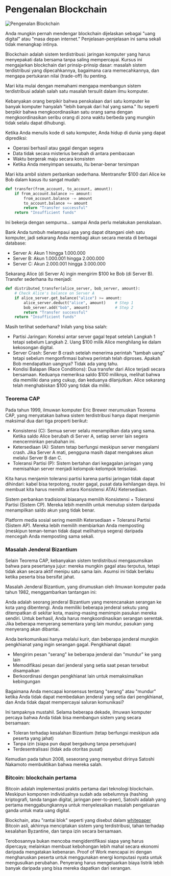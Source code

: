 
# Pengenalan Blockchain

![Pengenalan Blockchain](/graphics/course-banners/introduction-to-blockchain-and-solana.png)

Anda mungkin pernah mendengar blockchain dijelaskan sebagai "uang digital" atau "masa depan internet." Penjelasan-penjelasan ini sama sekali tidak menangkap intinya.

Blockchain adalah sistem terdistribusi: jaringan komputer yang harus menyepakati data bersama tanpa saling mempercayai. Kursus ini mengajarkan blockchain dari prinsip-prinsip dasar: masalah sistem terdistribusi yang dipecahkannya, bagaimana cara memecahkannya, dan mengapa pertukaran nilai (trade-off) itu penting.

Mari kita mulai dengan memahami mengapa membangun sistem terdistribusi adalah salah satu masalah tersulit dalam ilmu komputer.

<ArticleSection name="Sistem Terdistribusi" id="distributed-systems" level="h2" />

Kebanyakan orang berpikir bahwa penskalaan dari satu komputer ke banyak komputer hanyalah "lebih banyak dari hal yang sama." Itu seperti berpikir bahwa mengkoordinasikan satu orang sama dengan mengkoordinasikan seribu orang di zona waktu berbeda yang mungkin tidak selalu dapat dihubungi.

Ketika Anda menulis kode di satu komputer, Anda hidup di dunia yang dapat diprediksi:
- Operasi berhasil atau gagal dengan segera
- Data tidak secara misterius berubah di antara pembacaan
- Waktu bergerak maju secara konsisten
- Ketika Anda menyimpan sesuatu, itu benar-benar tersimpan

Mari kita ambil sistem perbankan sederhana. Mentransfer $100 dari Alice ke Bob dalam kasus itu sangat mudah:

```python
def transfer(from_account, to_account, amount):
    if from_account.balance >= amount:
        from_account.balance -= amount
        to_account.balance += amount
        return "Transfer successful"
    return "Insufficient funds"
```

Ini bekerja dengan sempurna... sampai Anda perlu melakukan penskalaan.

Bank Anda tumbuh melampaui apa yang dapat ditangani oleh satu komputer, jadi sekarang Anda membagi akun secara merata di berbagai database:
- Server A: Akun 1 hingga 1.000.000
- Server B: Akun 1.000.001 hingga 2.000.000
- Server C: Akun 2.000.001 hingga 3.000.000

Sekarang Alice (di Server A) ingin mengirim $100 ke Bob (di Server B). Transfer sederhana itu menjadi:

```python
def distributed_transfer(alice_server, bob_server, amount):
    # Check Alice's balance on Server A
    if alice_server.get_balance("alice") >= amount:
        alice_server.deduct("alice", amount)    # Step 1
        bob_server.add("bob", amount)           # Step 2
        return "Transfer successful"
    return "Insufficient funds"
```

Masih terlihat sederhana? Inilah yang bisa salah:
- Partisi Jaringan: Koneksi antar server gagal tepat setelah Langkah 1 tetapi sebelum Langkah 2. Uang $100 milik Alice menghilang ke dalam kekosongan digital.
- Server Crash: Server B crash setelah menerima perintah "tambah uang" tetapi sebelum mengonfirmasi bahwa perintah telah diproses. Apakah Bob mendapatkan uangnya? Tidak ada yang tahu.
- Kondisi Balapan (Race Conditions): Dua transfer dari Alice terjadi secara bersamaan. Keduanya memeriksa saldo $100 miliknya, melihat bahwa dia memiliki dana yang cukup, dan keduanya dilanjutkan. Alice sekarang telah menghabiskan $100 yang tidak dia miliki.

### Teorema CAP

Pada tahun 1999, ilmuwan komputer Eric Brewer merumuskan Teorema CAP, yang menyatakan bahwa sistem terdistribusi hanya dapat menjamin maksimal dua dari tiga properti berikut:
- Konsistensi (C): Semua server selalu menampilkan data yang sama. Ketika saldo Alice berubah di Server A, setiap server lain segera mencerminkan perubahan ini.
- Ketersediaan (A): Sistem tetap berfungsi meskipun server mengalami crash. Jika Server A mati, pengguna masih dapat mengakses akun melalui Server B dan C.
- Toleransi Partisi (P): Sistem bertahan dari kegagalan jaringan yang memisahkan server menjadi kelompok-kelompok terisolasi.

Kita harus menjamin toleransi partisi karena partisi jaringan tidak dapat dihindari: kabel bisa terpotong, router gagal, pusat data kehilangan daya. Ini membuat kita harus memilih antara Konsistensi ATAU Ketersediaan.

Sistem perbankan tradisional biasanya memilih Konsistensi + Toleransi Partisi (Sistem CP). Mereka lebih memilih untuk menutup sistem daripada menampilkan saldo akun yang tidak benar.

Platform media sosial sering memilih Ketersediaan + Toleransi Partisi (Sistem AP). Mereka lebih memilih membiarkan Anda memposting (meskipun teman-teman tidak dapat melihatnya segera) daripada mencegah Anda memposting sama sekali.

### Masalah Jenderal Bizantium

Selain Teorema CAP, kebanyakan sistem terdistribusi mengasumsikan bahwa para pesertanya jujur: mereka mungkin gagal atau terputus, tetapi tidak akan secara aktif menipu satu sama lain. Asumsi ini tidak berlaku ketika peserta bisa bersifat jahat.

Masalah Jenderal Bizantium, yang dirumuskan oleh ilmuwan komputer pada tahun 1982, menggambarkan tantangan ini:

Anda adalah seorang jenderal Bizantium yang merencanakan serangan ke kota yang dibentengi. Anda memiliki beberapa jenderal sekutu yang ditempatkan di sekitar kota, masing-masing memimpin pasukan mereka sendiri. Untuk berhasil, Anda harus mengkoordinasikan serangan serentak. Jika beberapa menyerang sementara yang lain mundur, pasukan yang menyerang akan dibantai.

Anda berkomunikasi hanya melalui kurir, dan beberapa jenderal mungkin pengkhianat yang ingin serangan gagal. Pengkhianat dapat:
- Mengirim pesan "serang" ke beberapa jenderal dan "mundur" ke yang lain
- Memodifikasi pesan dari jenderal yang setia saat pesan tersebut disampaikan
- Berkoordinasi dengan pengkhianat lain untuk memaksimalkan kebingungan

Bagaimana Anda mencapai konsensus tentang "serang" atau "mundur" ketika Anda tidak dapat membedakan jenderal yang setia dari pengkhianat, dan Anda tidak dapat mempercayai saluran komunikasi?

Ini tampaknya mustahil. Selama beberapa dekade, ilmuwan komputer percaya bahwa Anda tidak bisa membangun sistem yang secara bersamaan:
- Toleran terhadap kesalahan Bizantium (tetap berfungsi meskipun ada peserta yang jahat)
- Tanpa izin (siapa pun dapat bergabung tanpa persetujuan)
- Terdesentralisasi (tidak ada otoritas pusat)

Kemudian pada tahun 2008, seseorang yang menyebut dirinya Satoshi Nakamoto membuktikan bahwa mereka salah.

### Bitcoin: blockchain pertama

Bitcoin adalah implementasi praktis pertama dari teknologi blockchain. Meskipun komponen individualnya sudah ada sebelumnya (hashing kriptografi, tanda tangan digital, jaringan peer-to-peer), Satoshi adalah yang pertama menggabungkannya untuk menyelesaikan masalah pengeluaran ganda untuk mata uang digital.

Blockchain, atau "rantai blok" seperti yang disebut dalam [whitepaper](https://bitcoin.org/bitcoin.pdf) Bitcoin asli, akhirnya menciptakan sistem yang terdistribusi, tahan terhadap kesalahan Byzantine, dan tanpa izin secara bersamaan.

Terobosannya bukan mencoba mengidentifikasi siapa yang harus dipercaya; melainkan membuat kebohongan lebih mahal secara ekonomi daripada mengatakan kebenaran. Proof of Work mencapai ini dengan mengharuskan peserta untuk menggunakan energi komputasi nyata untuk mengusulkan perubahan. Penyerang harus mengeluarkan biaya listrik lebih banyak daripada yang bisa mereka dapatkan dari serangan.
